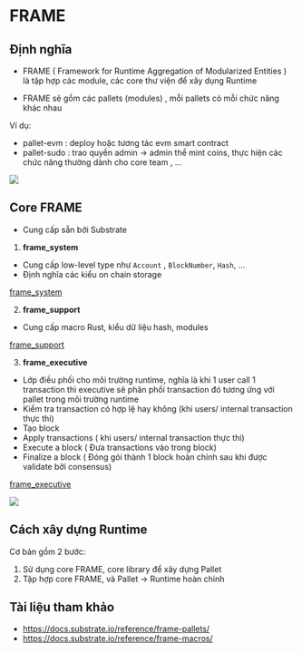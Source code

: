 # FRAME

## Định nghĩa 

+ FRAME ( Framework for Runtime Aggregation of Modularized Entities ) là tập hợp các module, các core thư viện để
xây dụng Runtime 

+ FRAME sẽ gồm các pallets (modules) , mỗi pallets có mỗi chức năng khác nhau 

Ví dụ:
+ pallet-evm : deploy hoặc tương tác evm smart contract 
+ pallet-sudo : trao quyền admin -> admin thể mint coins, thực hiện các chức năng thường dành cho core team , ...

![](../assets/frame.png)


## Core FRAME 

+ Cung cấp sẵn bởi Substrate 

1. **frame_system**

+ Cung cấp low-level type như `Account` , `BlockNumber`, `Hash`, ...
+ Định nghĩa các kiểu on chain storage

[frame_system](https://paritytech.github.io/polkadot-sdk/master/frame_system/index.html)


2. **frame_support**
+ Cung cấp macro Rust, kiểu dữ liệu hash, modules


[frame_support](https://paritytech.github.io/polkadot-sdk/master/frame_support/index.html)

3. **frame_executive**

+ Lớp điều phối cho môi trường runtime, nghĩa là khi 1 user call 1 transaction thì executive sẽ phân phối transaction đó tương ứng với pallet trong môi trường runtime
+ Kiểm tra transaction có hợp lệ hay không (khi users/ internal transaction thực thi)
+ Tạo block 
+ Apply transactions ( khi users/ internal transaction thực thi)
+ Execute a block ( Đưa transactions vào trong block)
+ Finalize a block ( Đóng gói thành 1 block hoàn chỉnh sau khi được validate bởi consensus) 


[frame_executive](https://paritytech.github.io/polkadot-sdk/master/frame_executive/index.html)


![](../assets/overview_runtime.png)

##  Cách xây dựng Runtime 

Cơ bản gồm 2 bước: 

1. Sử dụng core FRAME, core library để xây dựng Pallet 
2. Tập hợp core FRAME, và Pallet -> Runtime hoàn chỉnh 



## Tài liệu tham khảo 

+ https://docs.substrate.io/reference/frame-pallets/
+ https://docs.substrate.io/reference/frame-macros/

